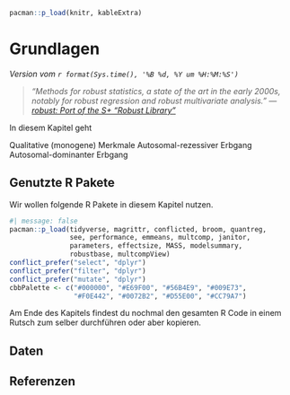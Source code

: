 ```r
pacman::p_load(knitr, kableExtra)
```

# Grundlagen {#sec-quali-genet-basic}

*Version vom `r format(Sys.time(), '%B %d, %Y um %H:%M:%S')`*

> *"Methods for robust statistics, a state of the art in the early 2000s, notably for robust regression and robust multivariate analysis." --- [robust: Port of the S+ "Robust Library"](https://cran.r-project.org/web/packages/robust/index.html)*

In diesem Kapitel geht

Qualitative (monogene) Merkmale
Autosomal-rezessiver Erbgang
Autosomal-dominanter Erbgang

## Genutzte R Pakete

Wir wollen folgende R Pakete in diesem Kapitel nutzen.

```r
#| message: false
pacman::p_load(tidyverse, magrittr, conflicted, broom, quantreg,
               see, performance, emmeans, multcomp, janitor,
               parameters, effectsize, MASS, modelsummary,
               robustbase, multcompView)
conflict_prefer("select", "dplyr")
conflict_prefer("filter", "dplyr")
conflict_prefer("mutate", "dplyr")
cbbPalette <- c("#000000", "#E69F00", "#56B4E9", "#009E73", 
                "#F0E442", "#0072B2", "#D55E00", "#CC79A7")
```

Am Ende des Kapitels findest du nochmal den gesamten R Code in einem Rutsch zum selber durchführen oder aber kopieren.

## Daten




## Referenzen {.unnumbered}